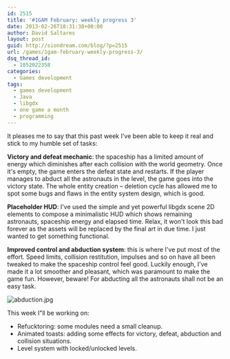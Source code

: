 ```yaml
---
id: 2515
title: '#1GAM February: weekly progress 3'
date: 2013-02-26T18:31:38+00:00
author: David Saltares
layout: post
guid: http://siondream.com/blog/?p=2515
url: /games/1gam-february-weekly-progress-3/
dsq_thread_id:
  - 1852022358
categories:
  - Games development
tags:
  - games development
  - Java
  - libgdx
  - one game a month
  - programming
---
```


It pleases me to say that this past week I've been able to keep it real and stick to my humble set of tasks:

**Victory and defeat mechanic**: the spaceship has a limited amount of energy which diminishes after each collision with the world geometry. Once it's empty, the game enters the defeat state and restarts. If the player manages to abduct all the astronauts in the level, the game goes into the victory state. The whole entity creation – deletion cycle has allowed me to spot some bugs and flaws in the entity system design, which is good.

**Placeholder HUD**: I've used the simple and yet powerful libgdx scene 2D elements to compose a minimalistic HUD which shows remaining astronauts, spaceship energy and elapsed time. Relax, it won't look this bad forever as the assets will be replaced by the final art in due time. I just wanted to get something functional.

**Improved control and abduction system**: this is where I've put most of the effort. Speed limits, collision restitution, impulses and so on have all been tweaked to make the spaceship control feel good. Luckily enough, I've made it a lot smoother and pleasant, which was paramount to make the game fun. However, beware! For abducting all the astronauts shall not be an easy task.

![abduction.jpg](/img/wp/abduction.webp)

This week I"ll be working on:

- Refucktoring: some modules need a small cleanup.
- Animated toasts: adding some effects for victory, defeat, abduction and collision situations.
- Level system with locked/unlocked levels.

